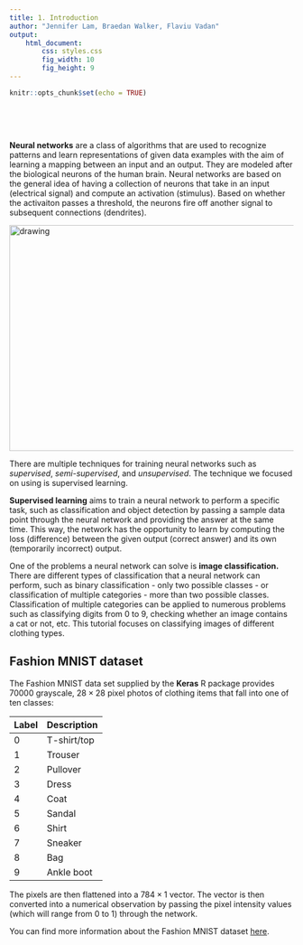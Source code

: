 ```yaml
---
title: 1. Introduction
author: "Jennifer Lam, Braedan Walker, Flaviu Vadan"
output: 
    html_document:
        css: styles.css
        fig_width: 10
        fig_height: 9
---
```


```r
knitr::opts_chunk$set(echo = TRUE)
```

<p>&nbsp;</p>
<p>&nbsp;</p>

**Neural networks** are a class of algorithms that are used to recognize patterns
and learn representations of given data examples with the aim of learning a mapping
between an input and an output. They are modeled after the biological neurons of 
the human brain. Neural networks are based on the general idea of having a collection
of neurons that take in an input (electrical signal) and compute an activation 
(stimulus). Based on whether the activaiton passes a threshold, the neurons fire 
off another signal to subsequent connections (dendrites).

<img src="neuron.png" alt="drawing" style="width:850px; height:400px;"/>

There are multiple techniques for training neural networks such as *supervised*, 
*semi-supervised*, and *unsupervised*. The technique we focused on using is 
supervised learning.

**Supervised learning** aims to train a neural network to perform a specific task,
such as classification and object detection by passing a sample
data point through the neural network and providing the answer at the same time.
This way, the network has the opportunity to learn by computing the loss
(difference) between the given output (correct answer) and its own (temporarily 
incorrect) output.

One of the problems a neural network can solve is **image classification.** There
are different types of classification that a neural network can perform, such
as binary classification - only two possible classes - or classification of
multiple categories - more than two possible classes. Classification of multiple
categories can be applied to numerous problems such as classifying digits from 0 to
9, checking whether an image contains a cat or not, etc. This tutorial focuses
on classifying images of different clothing types.

## Fashion MNIST dataset

The Fashion MNIST data set supplied by the **Keras** R package provides 70000
grayscale, $28 \times 28$ pixel photos of clothing items that fall into one of
ten classes:

| Label | Description |
|-------|-------------|
| 0     | T-shirt/top |
| 1     | Trouser     |
| 2     | Pullover    |
| 3     | Dress       |
| 4     | Coat        |
| 5     | Sandal      |
| 6     | Shirt       |
| 7     | Sneaker     |
| 8     | Bag         |
| 9     | Ankle boot  |

The pixels are then flattened into a $784 \times 1$ vector. The vector is then
converted into a numerical observation by passing the pixel intensity values
(which will range from 0 to 1) through the network.

You can find more information about the Fashion MNIST dataset [here](https://github.com/zalandoresearch/fashion-mnist).
